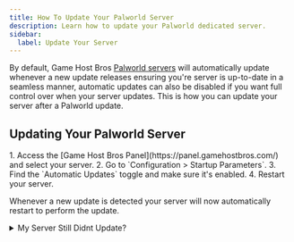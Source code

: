 ```yaml
---
title: How To Update Your Palworld Server
description: Learn how to update your Palworld dedicated server.
sidebar:
  label: Update Your Server
---
```


By default, Game Host Bros [Palworld servers](https://www.gamehostbros.com/palworld-server-hosting/) will automatically update whenever a new update releases ensuring you're server is up-to-date in a seamless manner, automatic updates can also be disabled if you want full control over when your server updates. This is how you can update your server after a Palworld update. 

## Updating Your Palworld Server

<Steps>
1. Access the [Game Host Bros Panel](https://panel.gamehostbros.com/) and select your server.
2. Go to `Configuration > Startup Parameters`.
3. Find the `Automatic Updates` toggle and make sure it's enabled.
4. Restart your server.
</Steps>

Whenever a new update is detected your server will now automatically restart to perform the update.

<details>
<summary>My Server Still Didnt Update?</summary>

Ensure Automatic Updates is enabled in Configuration > Startup Parameters and then manually restart your server to forcefully check for an update, if your server still won't update go to `Management > File Manager` and delete the `steamapps` folder, then restart your server.

If you've done all the above then [reach out to a bro on Discord](https://discord.gg/FN4XgbAwzr) or via a [Support Ticket](http://portal.gamehostbros.com/). We will help you get your server back up and running asap.
</details>

